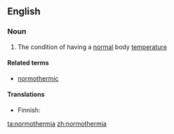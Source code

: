 ==English==

===Noun===
{{en-noun|-}}

# {{context|medicine|lang=en}} The condition of having a [[normal]] body [[temperature]]

====Related terms====
* [[normothermic]]

====Translations====
{{trans-top|condition of having normal body temperature}}
* Finnish: {{t|fi|normaalilämpöisyys}}
{{trans-mid}}
{{trans-bottom}}

[[ta:normothermia]]
[[zh:normothermia]]